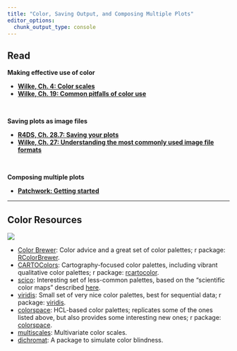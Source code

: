 ```yaml
---
title: "Color, Saving Output, and Composing Multiple Plots"
editor_options: 
  chunk_output_type: console
---
```


## Read

**Making effective use of color**

- [**Wilke, Ch. 4: Color scales**](https://clauswilke.com/dataviz/color-basics.html)
- [**Wilke, Ch. 19: Common pitfalls of color use**](https://clauswilke.com/dataviz/color-pitfalls.html)

<br>

**Saving plots as image files**

- [**R4DS, Ch. 28.7: Saving your plots**](https://r4ds.had.co.nz/graphics-for-communication.html#saving-your-plots)
- [**Wilke, Ch. 27: Understanding the most commonly used image file formats**](https://clauswilke.com/dataviz/image-file-formats.html)

<br>

**Composing multiple plots**

- [**Patchwork: Getting started**](https://patchwork.data-imaginist.com/articles/patchwork.html)

<hr>

## Color Resources

![](/img/hcl-palettes-principles-1.png)

- [Color Brewer](http://colorbrewer2.org/): Color advice and a great set of color palettes; r package: [RColorBrewer](https://cran.r-project.org/package=RColorBrewer).
- [CARTOColors](https://carto.com/carto-colors/): Cartography-focused color palettes, including vibrant qualitative color palettes; r package: [rcartocolor](https://cran.r-project.org/package=rcartocolor).
- [scico](https://github.com/thomasp85/scico): Interesting set of less-common palettes, based on the "scientific color maps" described [here](http://www.fabiocrameri.ch/colourmaps.php).
- [viridis](https://cran.r-project.org/web/packages/viridis/vignettes/intro-to-viridis.html): Small set of very nice color palettes, best for sequential data; r package: [viridis](https://cran.r-project.org/web/packages/viridis).
- [colorspace](http://colorspace.r-forge.r-project.org/articles/colorspace.html): HCL-based color palettes; replicates some of the ones listed above, but also provides some interesting new ones; r package: [colorspace](https://cran.r-project.org/package=colorspace).
- [multiscales](https://github.com/clauswilke/multiscales): Multivariate color scales.
- [dichromat](https://cran.r-project.org/package=dichromat): A package to simulate color blindness.